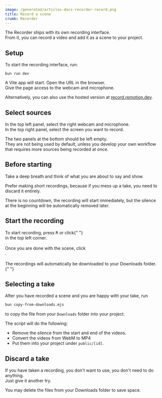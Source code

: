 ```yaml
---
image: /generated/articles-docs-recorder-record.png
title: Record a scene
crumb: Recorder
---
```



The Recorder ships with its own recording interface.  
From it, you can record a video and add it as a scene to your project.

## Setup

To start the recording interface, run:

```tsx
bun run dev
```

A Vite app will start. Open the URL in the browser.  
Give the page access to the webcam and microphone.

Alternatively, you can also use the hosted version at [record.remotion.dev](https://record.remotion.dev).

## Select sources

In the top left panel, select the right webcam and microphone.  
In the top right panel, select the screen you want to record.

The two panels at the bottom should be left empty.  
They are not being used by default, unless you develop your own workflow that requires more sources being recorded at once.

## Before starting

Take a deep breath and think of what you are about to say and show.

Prefer making short recordings, because if you mess up a take, you need to discard it entirely.

There is no countdown, the recording will start immediately, but the silence at the beginning will be automatically removed later.

## Start the recording

<div
  style={{
    display: "flex",
    flexDirection: "row",
    alignItems: "center",
    flexWrap: "wrap",
  }}
>
  <div>
    To start recording, press <kbd>R</kbd> or click{" "}
  </div>
  <RecordingButton type="start" />
  <div>in the top left corner.</div>
</div>
<br />
<div
  style={{
    display: "flex",
    flexDirection: "row",
    alignItems: "center",
    flexWrap: "wrap",
  }}
>
  <div>Once you are done with the scene, click</div>
  <RecordingButton type="stop" />
  <div>.</div>
</div>
<br />
<div>
  <div>
    The recordings will automatically be downloaded to your Downloads
    folder.{" "}
  </div>
</div>

## Selecting a take

After you have recorded a scene and you are happy with your take, run

```bash
bun copy-from-downloads.mjs
```

to copy the file from your `Downloads` folder into your project.

The script will do the following:

- Remove the silence from the start and end of the videos.
- Convert the videos from WebM to MP4
- Put them into your project under `public/[id]`.

## Discard a take

If you have taken a recording, you don't want to use, you don't need to do anything.  
Just give it another try.

You may delete the files from your Downloads folder to save space.
